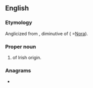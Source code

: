 ==English==

===Etymology===
Anglicized from {{etyl|ga|en}} {{m|ga|Nóirín}}, diminutive of {{m|ga|Nóra}} ( =[[Nora]]).

===Proper noun===
{{en-proper noun}}

# {{given name|female}} of Irish origin.

===Anagrams===
* {{anagrams|en|nee nor}}